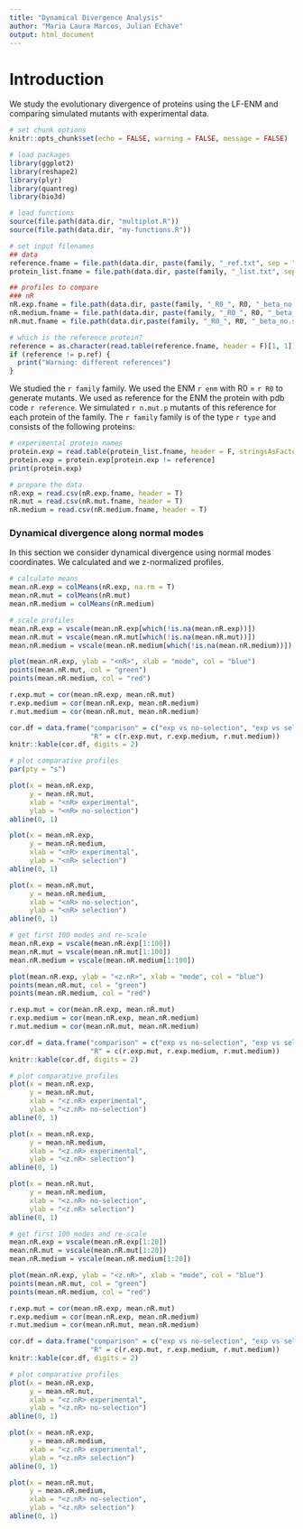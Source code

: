 ```yaml
---
title: "Dynamical Divergence Analysis"
author: "Maria Laura Marcos, Julian Echave"
output: html_document
---
```


# Introduction
We study the evolutionary divergence of proteins using the LF-ENM and comparing simulated mutants with experimental data.

```r
# set chunk options
knitr::opts_chunk$set(echo = FALSE, warning = FALSE, message = FALSE)
```

```r
# load packages
library(ggplot2)
library(reshape2)
library(plyr)
library(quantreg)
library(bio3d)

# load functions
source(file.path(data.dir, "multiplot.R"))
source(file.path(data.dir, "my-functions.R")) 
```

```r
# set input filenames
## data
reference.fname = file.path(data.dir, paste(family, "_ref.txt", sep = ""))
protein_list.fname = file.path(data.dir, paste(family, "_list.txt", sep = ""))

## profiles to compare
### nR
nR.exp.fname = file.path(data.dir, paste(family, "_R0_", R0, "_beta_no.sel_K.analysis_Keff_out_m.exp.nR.csv", sep = ""))
nR.medium.fname = file.path(data.dir, paste(family, "_R0_", R0, "_beta_medium.sel_K.analysis_Keff_out_m.theo.nR.csv", sep = ""))
nR.mut.fname = file.path(data.dir,paste(family, "_R0_", R0, "_beta_no.sel_K.analysis_Keff_out_m.theo.nR.csv", sep = ""))
```

```r
# which is the reference protein?
reference = as.character(read.table(reference.fname, header = F)[1, 1])
if (reference != p.ref) {
  print("Warning: different references")
}
```
We studied the `r family` family. 
We used the ENM `r enm` with R0 = `r R0` to generate mutants.
We used as reference for the ENM the protein with pdb code `r reference`. 
We simulated `r n.mut.p` mutants of this reference for each protein of the family.
The `r family` family is of the type `r type` and consists of the following proteins:

```r
# experimental protein names
protein.exp = read.table(protein_list.fname, header = F, stringsAsFactors = F)[, 1]
protein.exp = protein.exp[protein.exp != reference]
print(protein.exp)
```
```r
# prepare the data
nR.exp = read.csv(nR.exp.fname, header = T)
nR.mut = read.csv(nR.mut.fname, header = T)
nR.medium = read.csv(nR.medium.fname, header = T)
```
### Dynamical divergence along normal modes

In this section we consider dynamical divergence using normal modes coordinates. We calculated <nR> and we z-normalized profiles.

```r
# calculate means
mean.nR.exp = colMeans(nR.exp, na.rm = T)
mean.nR.mut = colMeans(nR.mut)
mean.nR.medium = colMeans(nR.medium)

# scale profiles
mean.nR.exp = vscale(mean.nR.exp[which(!is.na(mean.nR.exp))])
mean.nR.mut = vscale(mean.nR.mut[which(!is.na(mean.nR.mut))])
mean.nR.medium = vscale(mean.nR.medium[which(!is.na(mean.nR.medium))])

plot(mean.nR.exp, ylab = "<nR>", xlab = "mode", col = "blue")
points(mean.nR.mut, col = "green")
points(mean.nR.medium, col = "red")

r.exp.mut = cor(mean.nR.exp, mean.nR.mut)
r.exp.medium = cor(mean.nR.exp, mean.nR.medium)
r.mut.medium = cor(mean.nR.mut, mean.nR.medium)

cor.df = data.frame("comparison" = c("exp vs no-selection", "exp vs selection", "no-selection vs selection"),
                    "R" = c(r.exp.mut, r.exp.medium, r.mut.medium))
knitr::kable(cor.df, digits = 2)
```

```r

# plot comparative profiles 
par(pty = "s")

plot(x = mean.nR.exp, 
     y = mean.nR.mut, 
     xlab = "<nR> experimental", 
     ylab = "<nR> no-selection")
abline(0, 1)

plot(x = mean.nR.exp, 
     y = mean.nR.medium, 
     xlab = "<nR> experimental", 
     ylab = "<nR> selection")
abline(0, 1)

plot(x = mean.nR.mut, 
     y = mean.nR.medium, 
     xlab = "<nR> no-selection", 
     ylab = "<nR> selection")
abline(0, 1)
```

```r

# get first 100 modes and re-scale
mean.nR.exp = vscale(mean.nR.exp[1:100])
mean.nR.mut = vscale(mean.nR.mut[1:100])
mean.nR.medium = vscale(mean.nR.medium[1:100])

plot(mean.nR.exp, ylab = "<z.nR>", xlab = "mode", col = "blue")
points(mean.nR.mut, col = "green")
points(mean.nR.medium, col = "red")

r.exp.mut = cor(mean.nR.exp, mean.nR.mut)
r.exp.medium = cor(mean.nR.exp, mean.nR.medium)
r.mut.medium = cor(mean.nR.mut, mean.nR.medium)

cor.df = data.frame("comparison" = c("exp vs no-selection", "exp vs selection", "no-selection vs selection"),
                    "R" = c(r.exp.mut, r.exp.medium, r.mut.medium))
knitr::kable(cor.df, digits = 2)
```

```r

# plot comparative profiles 
plot(x = mean.nR.exp, 
     y = mean.nR.mut, 
     xlab = "<z.nR> experimental", 
     ylab = "<z.nR> no-selection")
abline(0, 1)

plot(x = mean.nR.exp, 
     y = mean.nR.medium, 
     xlab = "<z.nR> experimental", 
     ylab = "<z.nR> selection")
abline(0, 1)

plot(x = mean.nR.mut, 
     y = mean.nR.medium, 
     xlab = "<z.nR> no-selection", 
     ylab = "<z.nR> selection")
abline(0, 1)
```
```r

# get first 100 modes and re-scale
mean.nR.exp = vscale(mean.nR.exp[1:20])
mean.nR.mut = vscale(mean.nR.mut[1:20])
mean.nR.medium = vscale(mean.nR.medium[1:20])

plot(mean.nR.exp, ylab = "<z.nR>", xlab = "mode", col = "blue")
points(mean.nR.mut, col = "green")
points(mean.nR.medium, col = "red")

r.exp.mut = cor(mean.nR.exp, mean.nR.mut)
r.exp.medium = cor(mean.nR.exp, mean.nR.medium)
r.mut.medium = cor(mean.nR.mut, mean.nR.medium)

cor.df = data.frame("comparison" = c("exp vs no-selection", "exp vs selection", "no-selection vs selection"),
                    "R" = c(r.exp.mut, r.exp.medium, r.mut.medium))
knitr::kable(cor.df, digits = 2)
```

```r

# plot comparative profiles 
plot(x = mean.nR.exp, 
     y = mean.nR.mut, 
     xlab = "<z.nR> experimental", 
     ylab = "<z.nR> no-selection")
abline(0, 1)

plot(x = mean.nR.exp, 
     y = mean.nR.medium, 
     xlab = "<z.nR> experimental", 
     ylab = "<z.nR> selection")
abline(0, 1)

plot(x = mean.nR.mut, 
     y = mean.nR.medium, 
     xlab = "<z.nR> no-selection", 
     ylab = "<z.nR> selection")
abline(0, 1)
```